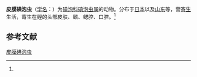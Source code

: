 {{Speciesbox
| name = 皮膜碘泡虫
| status = 
| status_system = 
| image = 
| genus = Myxobolus
| species = dermatobius
| authority = (Hoshina, 1953)<ref name='id9541'>{{cite web| url =http://www.bioinfo.cn/db05/BjdwSpecies.php?action=view&id=9541| title =皮膜碘泡虫| work =《中国动物物种编目数据库》| publisher =中国科学院微生物研究所| author =中国科学院动物研究所| accessdate =2009-04-16| deadurl =yes| archiveurl =https://web.archive.org/web/20160305082735/http://www.bioinfo.cn/db05/BjdwSpecies.php?action=view&id=9541| archivedate =2016-03-05| df =}}</ref>
}}

'''皮膜碘泡虫'''（[[学名|学名]]：{{lang|la|''Myxobolus dermatobius''}}）为[[碘泡科|碘泡科]][[碘泡虫属|碘泡虫属]]的动物。分布于[[日本|日本]]以及[[山东|山东]]等，营[[寄生|寄生]]生活，寄生在鲤的头部皮肤、鳍、鳃腔、口腔。<ref name='id9541'/>

== 参考文献 ==
{{reflist}}

{{Wikispecies|Myxobolus dermatobius}}

[[Category:碘泡虫属|皮膜碘泡虫]]


{{Cnidarian-stub}}